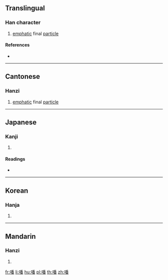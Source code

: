 {{character info/new}}
==Translingual==

===Han character===
{{Han char|rn=30|rad=口|as=12|sn=15|four=|canj=RHDW|ids=⿰口番}}

# {{lb|mul|Cantonese}} [[emphatic]] final [[particle]]

====References====
* {{Han ref|kx=0208.070|dkj=04287|dj=0431.040|hdz=10685.090|uh=5643|ud=22083}}

----

==Cantonese==

===Hanzi===
{{yue-hanzi|jyut=[[bo3]]|y=bo3}}

# [[emphatic]] final [[particle]]

----

==Japanese==

===Kanji===
{{ja-kanji|grade=|rs=口12}}

# {{defn|lang=ja|sort=口12}}

====Readings====
* {{ja-readings|on=[[はん]] (han), [[ぼん]] (bon)|kun=[[こえ]] (koe)}}

----

==Korean==

===Hanja===
{{ko-hanja|hangeul=건|rv=eon|mr=ŏn}}

# {{defn|lang=ko|sort=口12}}

----

==Mandarin==

===Hanzi===
{{cmn-hanzi|pin=[[fān]] ([[fan1]])|wg=fan<sup>1</sup>}}

# {{defn|lang=cmn|sort=口12}}

[[fr:噃]]
[[li:噃]]
[[hu:噃]]
[[pl:噃]]
[[th:噃]]
[[zh:噃]]